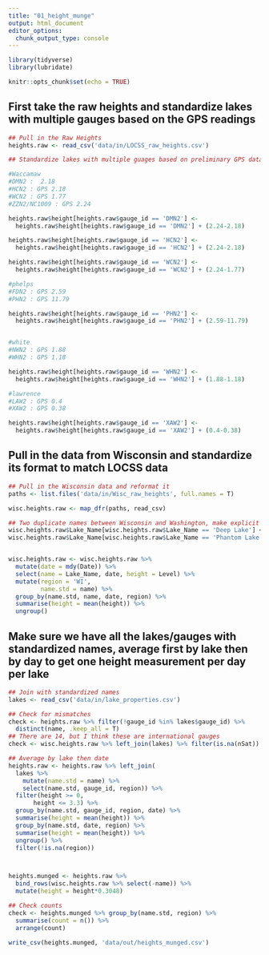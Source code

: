 ```yaml
---
title: "01_height_munge"
output: html_document
editor_options: 
  chunk_output_type: console
---
```


```r
library(tidyverse)
library(lubridate)

knitr::opts_chunk$set(echo = TRUE)
```

## First take the raw heights and standardize lakes with multiple gauges based on the GPS readings

```r

## Pull in the Raw Heights
heights.raw <- read_csv('data/in/LOCSS_raw_heights.csv')

## Standardize lakes with multiple guages based on preliminary GPS data.

#Waccamaw
#DMN2 :  2.18
#HCN2 : GPS 2.18 
#WCN2 : GPS 1.77	
#ZZN2/NC1009 : GPS 2.24	 

heights.raw$height[heights.raw$gauge_id == 'DMN2'] <-
  heights.raw$height[heights.raw$gauge_id == 'DMN2'] + (2.24-2.18)

heights.raw$height[heights.raw$gauge_id == 'HCN2'] <-
  heights.raw$height[heights.raw$gauge_id == 'HCN2'] + (2.24-2.18)

heights.raw$height[heights.raw$gauge_id == 'WCN2'] <-
  heights.raw$height[heights.raw$gauge_id == 'WCN2'] + (2.24-1.77)

#phelps
#FDN2 : GPS 2.59
#PHN2 : GPS 11.79	

heights.raw$height[heights.raw$gauge_id == 'PHN2'] <-
  heights.raw$height[heights.raw$gauge_id == 'PHN2'] + (2.59-11.79)


#white
#NWN2 : GPS 1.88	
#WHN2 : GPS 1.18	

heights.raw$height[heights.raw$gauge_id == 'WHN2'] <-
  heights.raw$height[heights.raw$gauge_id == 'WHN2'] + (1.88-1.18)

#lawrence
#LAW2 : GPS 0.4
#XAW2 : GPS 0.38	

heights.raw$height[heights.raw$gauge_id == 'XAW2'] <-
  heights.raw$height[heights.raw$gauge_id == 'XAW2'] + (0.4-0.38)

```

## Pull in the data from Wisconsin and standardize its format to match LOCSS data

```r
## Pull in the Wisconsin data and reformat it
paths <- list.files('data/in/Wisc_raw_heights', full.names = T)

wisc.heights.raw <- map_dfr(paths, read_csv)

## Two duplicate names between Wisconsin and Washington, make explicit
wisc.heights.raw$Lake_Name[wisc.heights.raw$Lake_Name == 'Deep Lake'] <- 'Deep Lake Wisc.'
wisc.heights.raw$Lake_Name[wisc.heights.raw$Lake_Name == 'Phantom Lake'] <- 'Phantom Lake Wisc.'


wisc.heights.raw <- wisc.heights.raw %>%
  mutate(date = mdy(Date)) %>%
  select(name = Lake_Name, date, height = Level) %>%
  mutate(region = 'WI',
         name.std = name) %>%
  group_by(name.std, name, date, region) %>%
  summarise(height = mean(height)) %>%
  ungroup()
```


## Make sure we have all the lakes/gauges with standardized names, average first by lake then by day to get one height measurement per day per lake 

```r
## Join with standardized names
lakes <- read_csv('data/in/lake_properties.csv')

## Check for mismatches
check <- heights.raw %>% filter(!gauge_id %in% lakes$gauge_id) %>%
  distinct(name, .keep_all = T)
## There are 14, but I think these are international gauges
check <- wisc.heights.raw %>% left_join(lakes) %>% filter(is.na(nSat))

## Average by lake then date
heights.raw <- heights.raw %>% left_join(
  lakes %>% 
    mutate(name.std = name) %>%
    select(name.std, gauge_id, region)) %>%
  filter(height >= 0,
       height <= 3.3) %>%
  group_by(name.std, gauge_id, region, date) %>%
  summarise(height = mean(height)) %>%
  group_by(name.std, date, region) %>%
  summarise(height = mean(height)) %>%
  ungroup() %>%
  filter(!is.na(region))



heights.munged <- heights.raw %>% 
  bind_rows(wisc.heights.raw %>% select(-name)) %>%
  mutate(height = height*0.3048)

## Check counts
check <- heights.munged %>% group_by(name.std, region) %>%
  summarise(count = n()) %>%
  arrange(count)

write_csv(heights.munged, 'data/out/heights_munged.csv')
```


